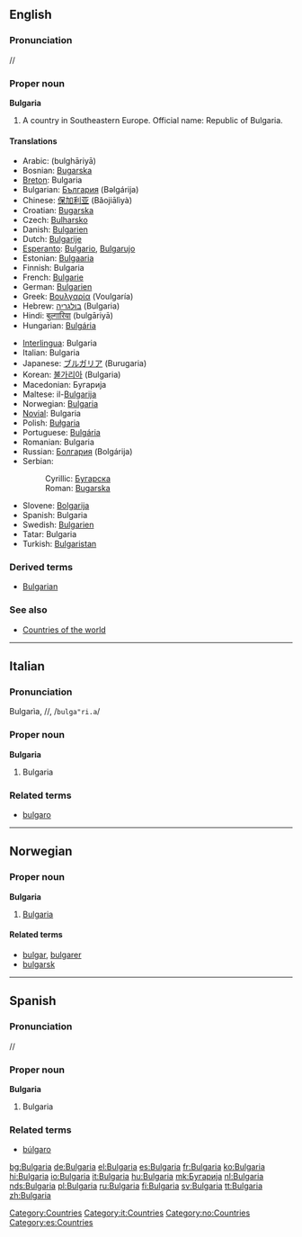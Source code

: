 ==English==
===Pronunciation===
/{{IPAchar|bʌlˈgeəriə}}/
{{wikipedia}}

===Proper noun===
'''Bulgaria'''
# A country in Southeastern Europe. Official name: Republic of Bulgaria.

====Translations====
{{top}}
*Arabic: {{ARchar|[[بلغاريا]]}} (bulghāriyā)
*Bosnian: [[Bugarska]] {{f}}
*[[Breton]]: Bulgaria
*Bulgarian: [[България]] (Bəlgárija) {{f}}
*Chinese: [[保加利亚]] (Bǎojiālìyà)
*Croatian: [[Bugarska]] {{f}}
*Czech: [[Bulharsko]]
*Danish: [[Bulgarien]]
*Dutch: [[Bulgarije]]
*[[Esperanto]]: [[Bulgario]], [[Bulgarujo]]
*Estonian: [[Bulgaaria]]
*Finnish: Bulgaria
*French: [[Bulgarie]] {{f}}
*German: [[Bulgarien]] {{n}}
*Greek: [[Βουλγαρία]] (Voulgaría) {{f}}
*Hebrew: [[בולגריה]] (Bulgaria)
*Hindi: [[बुल्गारिया]] (bulgāriyā)
*Hungarian: [[Bulgária]]
{{mid}}
*[[Interlingua]]: Bulgaria
*Italian: Bulgaria {{f}}
*Japanese: [[ブルガリア]] (Burugaria)
*Korean: [[불가리아]] (Bulgaria)
*Macedonian: Бугарија {{f}}
*Maltese: il-[[Bulgarija]]
*Norwegian: [[#Norwegian|Bulgaria]]
*[[Novial]]: Bulgaria
*Polish: [[Bułgaria]] {{f}}
*Portuguese: [[Bulgária]] {{f}}
*Romanian: Bulgaria {{f}}
*Russian: [[Болгария]] (Bolgárija) {{f}}
*Serbian:
*:Cyrillic: [[Бугарска]] {{f}}
*:Roman: [[Bugarska#Serbian|Bugarska]] {{f}}
*Slovene: [[Bolgarija]] {{f}}
*Spanish: Bulgaria {{f}}
*Swedish: [[Bulgarien]]
*Tatar: Bulgaria
*Turkish: [[Bulgaristan]]
{{bottom}}

===Derived terms===
*[[Bulgarian]]

===See also===
*[[Countries of the world]]
[[Category:Countries]]


----
==Italian==
===Pronunciation===
Bulgarìa, /{{IPAchar|bulgaˈri.a}}/, /<tt>bulga"ri.a</tt>/
===Proper noun===
[[Category:it:Countries]]
'''Bulgaria''' {{f}}

# Bulgaria

===Related terms===
*[[bulgaro]]


----
==Norwegian==
===Proper noun===
[[Category:no:Countries]]
'''Bulgaria'''
#[[#English|Bulgaria]]
====Related terms====
*[[bulgar]], [[bulgarer]]
*[[bulgarsk]]


----
==Spanish==
===Pronunciation===
/{{IPAchar|bulˈɣarja}}/
===Proper noun===
'''Bulgaria''' {{f}}
[[Category:es:Countries]]
# Bulgaria

===Related terms===
*[[búlgaro]]

[[bg:Bulgaria]]
[[de:Bulgaria]]
[[el:Bulgaria]]
[[es:Bulgaria]]
[[fr:Bulgaria]]
[[ko:Bulgaria]]
[[hi:Bulgaria]]
[[io:Bulgaria]]
[[it:Bulgaria]]
[[hu:Bulgaria]]
[[mk:Бугарија]]
[[nl:Bulgaria]]
[[nds:Bulgaria]]
[[pl:Bulgaria]]
[[ru:Bulgaria]]
[[fi:Bulgaria]]
[[sv:Bulgaria]]
[[tt:Bulgaria]]
[[zh:Bulgaria]]